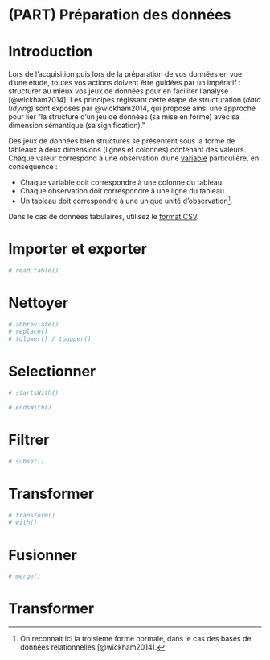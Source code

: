 # (PART) Préparation des données {-}

# Introduction {#data-tidy}

Lors de l'acquisition puis lors de la préparation de vos données en vue d'une étude, toutes vos actions doivent être guidées par un impératif : structurer au mieux vos jeux de données pour en faciliter l'analyse [@wickham2014]. Les principes régissant cette étape de structuration (*data tidying*) sont exposés par @wickham2014, qui propose ainsi une approche pour lier "la structure d'un jeu de données (sa mise en forme) avec sa dimension sémantique (sa signification)."

Des jeux de données bien structurés se présentent sous la forme de tableaux à deux dimensions (lignes et colonnes) contenant des valeurs. Chaque valeur correspond à une observation d'une [variable](#variables) particulière, en conséquence :

* Chaque variable doit correspondre à une colonne du tableau.
* Chaque observation doit correspondre à une ligne du tableau.
* Un tableau doit correspondre à une unique unité d'observation^[On reconnait ici la troisième forme normale, dans le cas des bases de données relationnelles [@wickham2014].].

::: {.rmdtip}
Dans le cas de données tabulaires, utilisez le [format CSV](#csv).
:::

# Importer et exporter {#data-importer}

```r
# read.table()
```

# Nettoyer {#data-nettoyer}

```r
# abbreviate()
# replace()
# tolower() / toupper()
```

# Selectionner {#data-selectionner}

```r
# startsWith()

# endsWith()
```

# Filtrer {#data-filtrer}

```r
# subset()
```

# Transformer {#data-transformer}

```r
# transform()
# with()
```

# Fusionner {#data-jointure}

```r
# merge()
```


# Transformer {#transformer}
